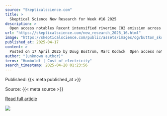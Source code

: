 ```yaml
---
source: "Skepticalscience.com"
title: >
  Skeptical Science New Research for Week #16 2025
description: >
  Open access notables Recent intensified riverine CO2 emission across the Northern Hemisphere permafrost region, Mu et al., Nature Communications: Global warming causes permafrost thawing, transferring large amounts of soil carbon into rivers, which inevitabl…
url: "https://skepticalscience.com/new_research_2025_16.html"
image: "https://skepticalscience.com/public/assets/images/og/button_sks_200.jpg"
published_at: 2025-04-17
content: >
  Posted on 17 April 2025 by Doug Bostrom, Marc Kodack  Open access notables  Recent intensified riverine CO2 emission across the Northern Hemisphere permafrost region, Mu et al., Nature Communications… [+41043 chars]
author: "(unknown author)"
terms: "Humboldt | Cost of electricity"
search_timestamp: 2025-04-20 01:23:56
---
```



Published: {{< meta published_at >}}


Source: {{< meta source >}}


[Read full article]({{< meta url >}}){target='_blank'}



![](`r rmarkdown::metadata$image[1]`)
